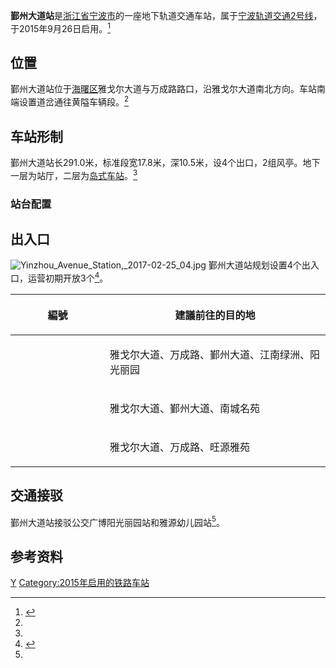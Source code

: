 {{Infobox station
| name = 鄞州大道站
| eng_name = Yinzhou Avenue Station
| linecolour = {{NingboRT color|2|s}}
| type = [[地铁站|地铁站]]
| image = Yinzhou Avenue Station, 2017-02-25 05.jpg
| caption = 
| address = 雅戈尔大道、万成路路口
| borough = [[浙江省|浙江省]][[宁波市|宁波市]][[海曙区|海曙区]]
| country = {{CHN}}
| coordinates = {{coord|format=dms|display=inline,title|Region:CN_Railway_Station}}
| owned = [[宁波市轨道交通集团有限公司|宁波市轨道交通集团]]
| operator = 宁波市轨道交通集团运营分公司
| line = {{NingboRT Sign|2|full}}
| distance = 
| platform = 1个[[島式月台|島式月台]]
| tracks = 2条
| bus_routes = <!--公交线路-->
| bus_stands = <!--公交站数量-->
| connections = <!--换乘交通-->
| structure = 地下车站
| hall = 地下站厅
| Interchange = 
| elevator = 2部
| exits = 4个
| disabled = <!--无障碍设施-->
| depth = <!--车站埋深-->
| levels = 2层
| architect = 
| architectural_style = 
| colour = {{colorbox|#FFFFFD|border=black}} 白色
| status = 在用
| built = {{Start date|2012|10|df=y}}
| opened = {{NingboRT Dater|year|month|day|line=2}}
| closed = 
| former = 
| passengers = 
| pass_year = 
| pass_rank = 
| station_hours =
| hours = {{NingboRT Station Time|2|清栎|0:43|栎清|0:6}}
| first = {{NingboRT Time|2清栎F|0:43}}<br />{{NingboRT Time|2栎清F|0:6}}
| last = {{NingboRT Time|2清栎L|0:43}}<br />{{NingboRT Time|2栎清L|0:6}}
| adjacent = {{s-rail-start}}
{{s-rail|title=NingboRT}}
{{s-line new|system=NingboRT|line=2|previous=栎社|next=石碶|note=1.75km|note2=1.13km}}
{{s-end}}
| route_map =
{{bs-map|inline=1|legend=0
|top={{pad|46px}}往[[栎社站|栎社站]]
|map=
\utSTRf\utSTRg
\utSTRc2\utSTR3\utSTR2\utSTRc3
\utSTR+1\utSTRc4\utSTRc1\utSTR+4
{{nowrap|往[[黄隘车辆段|黄隘]]}}! !tSTRq\umtKRZtu\tSTRq\tSTR+r\utSTR
[[黄隘车辆段|车辆段]]! !tSTRq\umtKRZtu\tSTR+r\tSTR\utSTR
\utSTR2\tKRWgl+l!~utSTRc3\tKRWgr+r!~utSTRc2\utSTR3
\utSTRc1\tSTR!~utSTR+4\tSTR!~utSTR+1\utSTRc4
\utSTR+BSl\utSTR+BSr
\utSTR+BSl\utSTR+BSr
\utSTRf\utSTRg
|bottom={{pad|46px}}往[[石碶站|石碶站]]
}}
}}
'''鄞州大道站'''是[[浙江省|浙江省]][[宁波市|宁波市]]的一座地下轨道交通车站，属于[[宁波轨道交通2号线|宁波轨道交通2号线]]，于2015年9月26日启用。<ref name="main">{{cite web|url=http://news.cnnb.com.cn/system/2010/12/23/006790463.shtml|title=2号线车站设计人性化而有宁波味 效果图抢先看|author=陈锦源|publisher=中国宁波网|date=2010-12-23|accessdate=2011-01-21|archive-date=2010-12-31|archive-url=https://web.archive.org/web/20101231035729/http://news.cnnb.com.cn/system/2010/12/23/006790463.shtml|dead-url=yes}}</ref>

== 位置 ==
鄞州大道站位于[[海曙区|海曙区]]雅戈尔大道与万成路路口，沿雅戈尔大道南北方向。车站南端设置道岔通往黄隘车辆段。<ref name="main" />

== 车站形制 ==
鄞州大道站长291.0米，标准段宽17.8米，深10.5米，设4个出口，2组风亭。地下一层为站厅，二层为[[岛式车站|岛式车站]]。<ref name="main" />

=== 站台配置 ===
{{RenderStations|system=NingboRT|
{{RailStStart|西}}
{{RailStLine|1|1|dir=l|{{NingboRT Sign|2}} $$栎社$$・{{NingboRT Terminus|2|left}}方向}}
{{RailStPlatform|岛}}
{{RailStLine|2|2|dir=r|{{NingboRT Sign|2}} $$石碶$$・{{NingboRT Terminus|2|right}}方向}}
{{RailStEnd|东}}
}}

== 出入口 ==
[[File:Yinzhou_Avenue_Station,_2017-02-25_04.jpg|thumb]]
鄞州大道站规划设置4个出入口，运营初期开放3个<ref name="query">{{cite web|url=http://www.nbmetro.com/line_info.php|title=宁波轨道交通 > 乘客服务 > 综合查询|publisher=宁波市轨道交通集团有限公司|accessdate=2015-09-27|deadurl=yes|archiveurl=https://web.archive.org/web/20150922060232/http://www.nbmetro.com/line_info.php|archivedate=2015-09-22}}</ref>。
{| class="wikitable"
! width=135px | 編號 !! 建議前往的目的地
|-
| {{NingboRT Exit|A|comment=E}}
| 雅戈尔大道、万成路、鄞州大道、江南绿洲、阳光丽园
|-
| {{NingboRT Exit|B}}
| 雅戈尔大道、鄞州大道、南城名苑
|-
| {{NingboRT Exit|D}}
| 雅戈尔大道、万成路、旺源雅苑
|}

== 交通接驳 ==
鄞州大道站接驳公交广博阳光丽园站和雅源幼儿园站<ref name="query" />。

== 参考资料 ==
{{commonscat|Yinzhou Avenue Station}}
{{reflist}}

{{宁波轨道交通2号线|Y}}

[[Category:鄞州区轨道交通车站|Y]]
[[Category:2015年启用的铁路车站|Category:2015年启用的铁路车站]]